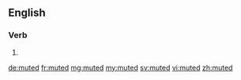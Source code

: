 ==English==

===Verb===
{{head|en}}

# {{en-past of|mute}}

[[de:muted]]
[[fr:muted]]
[[mg:muted]]
[[my:muted]]
[[sv:muted]]
[[vi:muted]]
[[zh:muted]]